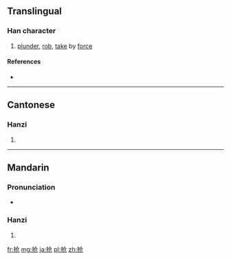 {{also|搶}}
==Translingual==

===Han character===
{{Han char|rn=64|rad=手|as=04|sn=7|four=|canj=手人尸山 (QOSU)|ids=⿰[[扌]][[仓]]}}

# [[plunder]], [[rob]], [[take]] by [[force]]

====References====
* {{Han ref|kx=0422.121|hdz=31841.030|uh=62A2|ud=25250}}

----

==Cantonese==

===Hanzi===
{{yue-hanzi|jyut=[[coeng2]]|y=cheung2|tra=搶}}

# {{defn|lang=yue|sort=手04}}

----

==Mandarin==

===Pronunciation===
* {{audio|Zh-qiang.ogg|Audio}}

===Hanzi===
{{cmn-hanzi|tra=搶|pin=[[qiǎng]] ([[qiang3]]), [[chēng]] ([[cheng1]]), [[qiāng]] ([[qiang1]])|wg=ch'iang<sup>3</sup>, ch'eng<sup>1</sup>, ch'iang<sup>1</sup>}}

# {{defn|lang=cmn|sort=手04}}

[[fr:抢]]
[[mg:抢]]
[[ja:抢]]
[[pl:抢]]
[[zh:抢]]